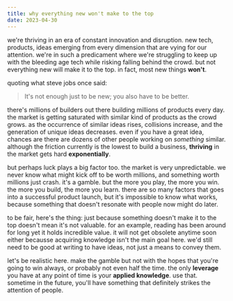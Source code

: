 ```yaml
---
title: why everything new won't make to the top
date: 2023-04-30
---
```


we're thriving in an era of constant innovation and disruption. new tech, products, ideas emerging from every dimension that are
vying for our attention. we're in such a predicament where we're struggling to keep up with the bleeding age tech while risking
falling behind the crowd. but not everything new will make it to the top. in fact, most new things **won't**.

quoting what steve jobs once said:

> It's not enough just to be new; you also have to be better.

there's millions of builders out there building millions of products every day. the market is getting saturated with similar kind of
products as the crowd grows. as the occurrence of similar ideas rises, collisions increase, and the generation of unique ideas decreases.
even if you have a great idea, chances are there are dozens of other people working on _something_ similar. although the friction
currently is the lowest to build a business, **thriving** in the market gets hard **exponentially**.

but perhaps luck plays a big factor too. the market is very unpredictable. we never know what might kick off to be worth millions, and
something worth millions just crash. it's a gamble. but the more you play, the more you win. the more you build, the more you learn.
there are so many factors that goes into a successful product launch, but it's impossible to know what works, because something that
doesn't resonate with people now might do later.

to be fair, here's the thing: just because something doesn't make it to the top doesn't mean it's not valuable.
for an example, reading has been around for long yet it holds incredible value. it will not get obsolete anytime soon either becausse
acquiring knowledge isn't the main goal here. we'd still need to be good at writing to have ideas, not just a means to convey them.

let's be realistic here. make the gamble but not with the hopes that you're going to win always, or probably not even half the time.
the only **leverage** you have at any point of time is your **applied knowledge**. use that. sometime in the future, you'll have something that
definitely strikes the attention of people.
